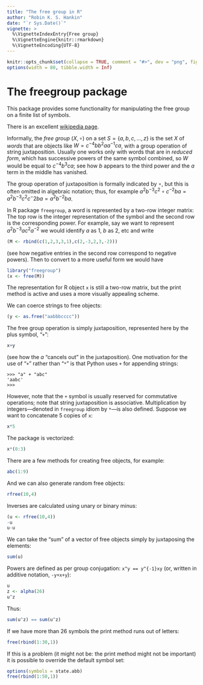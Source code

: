 ---
title: "The free group in R"
author: "Robin K. S. Hankin"
date: "`r Sys.Date()`"
vignette: >
  %\VignetteIndexEntry{Free group}
  %\VignetteEngine{knitr::rmarkdown}
  %\VignetteEncoding{UTF-8}
---

```{r set-options, echo = FALSE}
knitr::opts_chunk$set(collapse = TRUE, comment = "#>", dev = "png", fig.width = 7, fig.height = 3.5, message = FALSE, warning = FALSE)
options(width = 80, tibble.width = Inf)
```

# The freegroup package

This package provides some functionality for manipulating the free
group on a finite list of symbols.

There is an excellent [wikipedia
page](https://en.wikipedia.org/wiki/Free_group).

Informally, the *free group* $\left(X,\circ\right)$ on a set
$S=\{a,b,c,...,z\}$ is the set $X$ of _words_ that are objects like
$W=c^{-4}bb^2aa^{-1}ca$, with a group operation of string
juxtaposition.  Usually one works only with words that are in *reduced
form*, which has successive powers of the same symbol combined, so $W$
would be equal to $c^{-4}b^3ca$; see how $b$ appears to the third
power and the $a$ term in the middle has vanished.

The group operation of juxtaposition is formally indicated by $\circ$,
but this is often omitted in algebraic notation; thus, for example
$a^2b^{-3}c^2\circ c^{-2}ba =a^2b^{-3}c^2c{^-2}ba =a^2b^{-2}ba$.

In R package ```freegroup```, a word is represented by a two-row
integer matrix: The top row is the integer representation of the
symbol and the second row is the corresponding power.  For example,
say we want to represent $a^2b^{-3}ac^2a^{-2}$ we would identify $a$
as 1, $b$ as 2, etc and write


```{r}
(M <- rbind(c(1,2,3,3,1),c(2,-3,2,3,-2)))
```

(see how negative entries in the second row correspond to negative
powers).  Then to convert to a more useful form we would have

```{r}
library("freegroup")
(x <- free(M))
```

The representation for R object `x` is still a two-row matrix, but the
print method is active and uses a more visually appealing scheme.

We can coerce strings to free objects:


```{r}
(y <- as.free("aabbbcccc"))
```

The free group operation is simply juxtaposition, represented here by
the plus symbol, "`+`":


```{r}
x+y
```

(see how the $a$ "cancels out" in the juxtaposition).  One motivation
for the use of "`+`" rather than  "`*`" is that Python uses ```+```
for appending strings:

```
>>> "a" + "abc"
'aabc'
>>> 
```

However, note that the ```+``` symbol is usually reserved for
commutative operations; note that string juxtaposition is associative.
Multiplication by integers---denoted in ```freegroup``` idiom by
```*```---is also defined.  Suppose we want to concatenate 5 copies of
`x`:

```{r}
x*5
```

The package is vectorized:

```{r}
x*(0:3)
```

There are a few methods for creating free objects, for example:

```{r}
abc(1:9)
```

And we can also generate random free objects:

```{r}
rfree(10,4)
```

Inverses are calculated using unary or binary minus:

```{r}
(u <- rfree(10,4))
-u
u-u
```


We can take the "sum" of a vector of free objects simply by
juxtaposing the elements:

```{r}
sum(u)
```

Powers are defined as per group conjugation: `x^y == y^{-1}xy` (or,
written in additive notation, `-y+x+y`):

```{r}
u
z <- alpha(26)
u^z
```


Thus:

```{r}
sum(u^z) == sum(u^z)
```




If we have more than 26 symbols the print method runs out of letters:

```{r}
free(rbind(1:30,1))
```

If this is a problem (it might not be: the print method might not be
important) it is possible to override the default symbol set:

```{r}
options(symbols = state.abb)
free(rbind(1:50,1))
```
